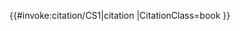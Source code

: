 <includeonly>{{#invoke:citation/CS1|citation
|CitationClass=book
}}</includeonly><noinclude>
{{documentation}}
</noinclude>